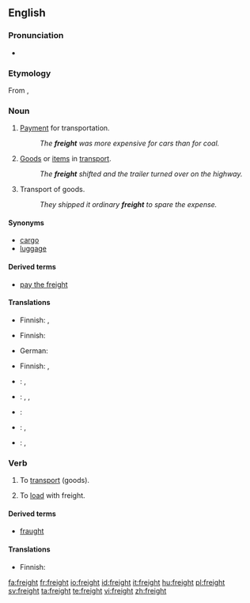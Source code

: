 ==English==

===Pronunciation===
* {{rhymes|eɪt}}

===Etymology===
From {{etyl|dum}} {{term|vracht|lang=dum}}, {{etyl|gml}} {{term|vrecht||cost of transport}}

===Noun===
{{en-noun|-}}

# [[payment|Payment]] for transportation.
#: ''The '''freight''' was more expensive for cars than for coal.''
# [[goods|Goods]] or [[item]]s in [[transport]].
#: ''The '''freight''' shifted and the trailer turned over on the highway.''
# Transport of goods.
#: ''They shipped it ordinary '''freight''' to spare the expense.''

====Synonyms====
* [[cargo]]
* [[luggage]]

====Derived terms====
* [[pay the freight]]

====Translations====
{{trans-top|payment for transportation}}
* Finnish: {{t-|fi|kuljetusmaksu}}, {{t-|fi|rahtimaksu}}
{{trans-mid}}
{{trans-bottom}}

{{trans-top|goods}}
* Finnish: {{t-|fi|rahtitavara}}
{{trans-mid}}
* German: {{t+|de|Fracht|f}}
{{trans-bottom}}

{{trans-top|transport of goods}}
* Finnish: {{t-|fi|kuljetus}}, {{t-|fi|rahti}}
{{trans-mid}}
{{trans-bottom}}

{{checktrans-top}}
* {{ttbc|Dutch}}: {{t-|nl|vracht|g=f}}, {{t+|nl|cargo|g=f}}
* {{ttbc|Esperanto}}: {{t|eo|ŝarĝo|xs=Esperanto}}, {{t-|eo|kargo|xs=Esperanto}}, {{t|eo|frajto|xs=Esperanto}}
* {{ttbc|French}}: {{t+|fr|cargo|g=m}}
{{checktrans-mid}}
* {{ttbc|Indonesian}}: {{t|id|muat|alt=muatan|xs=Indonesian}}, {{t-|id|kargo|xs=Indonesian}}
* {{ttbc|Korean}}: {{t-|ko|짐|tr=jim|sc=Hang}}, {{t|ko|바리|tr=bari|sc=Hang}}
{{checktrans-bottom}}

===Verb===
{{en-verb}}

# {{transitive}} To [[transport]] (goods).
# To [[load]] with freight.

====Derived terms====
* [[fraught]]

====Translations====
{{trans-top|to transport goods}}
* Finnish: {{t-|fi|rahdata}}
{{trans-mid}}
{{trans-bottom}}

{{trans-top|to load with freight}}
{{trans-mid}}
{{trans-bottom}}

[[fa:freight]]
[[fr:freight]]
[[io:freight]]
[[id:freight]]
[[it:freight]]
[[hu:freight]]
[[pl:freight]]
[[sv:freight]]
[[ta:freight]]
[[te:freight]]
[[vi:freight]]
[[zh:freight]]